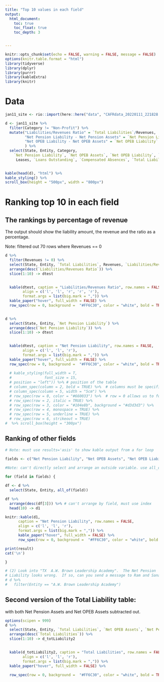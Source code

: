 ```yaml
---
title: "Top 10 values in each field"
output:
  html_document:
    toc: true
    toc_float: true
    toc_depth: 3


---
```


```r
knitr::opts_chunk$set(echo = FALSE, warning = FALSE, message = FALSE)
options(knitr.table.format = "html")
library(tidyverse)
library(dplyr)
library(purrr)
library(kableExtra)
library(knitr)
```

# Data

```r
jan11_site <- rio::import(here::here("data", "CAFRdata_20220111_221828.xlsx"))

d <- jan11_site %>% 
  filter(Category != "Non-Profit") %>% 
  mutate("Liabilities/Revenues Ratio" = `Total Liabilities`/Revenues,
         "Net Pension Liability - Net Pension Assets" = `Net Pension Liability` - `Net Pension Assets`, 
         "Net OPEB Liability - Net OPEB Assets" = `Net OPEB Liability` - `Net OPEB Assets`
         ) %>% 
  select(State, Entity, Category,
    `Net Pension Liability`, `Net OPEB Assets`, `Net OPEB Liability`, `Bonds Outstanding`, `Notes Outstanding`, 
     Leases, `Loans Outstanding`, `Compensated Absences`, `Total Liabilities`, Revenues, `Liabilities/Revenues Ratio`, `Net Pension Liability - Net Pension Assets`, `Net OPEB Liability - Net OPEB Assets`, `Net Pension Assets`) 
  

kable(head(d), "html") %>%
kable_styling() %>%
scroll_box(height = "500px", width = "800px")
```

# Ranking top 10 in each field
## The rankings by percentage of revenue
  The output should show the liability amount, the revenue and the ratio as a percentage.

Note: filtered out 70 rows where Revenues == 0
```r
d %>% 
  filter(Revenues != 0) %>% 
  select(State, Entity, `Total Liabilities`, Revenues, `Liabilities/Revenues Ratio`) %>% 
  arrange(desc(`Liabilities/Revenues Ratio`)) %>% 
  slice(1:10) -> dtest 

  
  kable(dtest, caption = "Liabilities/Revenues Ratio", row.names = FALSE,
        align = c('l', 'l', 'r', 'r', 'r'),
        format.args = list(big.mark = ",")) %>% 
  kable_paper("hover", full_width = FALSE) %>% 
  row_spec(row = 0, background =  "#FF6C30", color = "white", bold = TRUE) 
  
```


```r
d %>% 
  select(State, Entity, `Net Pension Liability`) %>% 
  arrange(desc(`Net Pension Liability`)) %>% 
  slice(1:10) -> dtest 

  
  kable(dtest, caption = "Net Pension Liability", row.names = FALSE,
        align = c('l', 'l', 'r'),
        format.args = list(big.mark = ",")) %>% 
  kable_paper("hover", full_width = FALSE) %>% 
  row_spec(row = 0, background =  "#FF6C30", color = "white", bold = TRUE) 
  
  # kable_styling(full_width = T,
  #               font_size = 15,
  # position = "left")) %>% # position of the table
  # column_spec(column = 2, bold = TRUE) %>%  # columns must be specified by number
  # column_spec(column = 5, width = "5cm") %>%
  # row_spec(row = 0, color = "#660033") %>%  # row = 0 allows us to format the header
  # row_spec(row = 2, italic = TRUE) %>%
  # row_spec(row = 3, color = "#104e8b", background = "#d3d3d3") %>%
  # row_spec(row = 4, monospace = TRUE) %>%
  # row_spec(row = 5, underline = TRUE) %>%
  # row_spec(row = 6, strikeout = TRUE)
#  %>% scroll_box(height = "300px")
```

## Ranking of other fields

```r
# Note: must use results='asis' to show kable output from a for loop

fields <- c("Net Pension Liability", "Net OPEB Assets", "Net OPEB Liability", "Bonds Outstanding", "Notes Outstanding", "Leases", "Loans Outstanding", "Compensated Absences", "Total Liabilities", "Revenues", "Net Pension Liability - Net Pension Assets", "Net OPEB Liability - Net OPEB Assets")

#Note: can't directly select and arrange an outside variable. use all_of to select column wanted. Then arrange on index of an internal df inside function. 
            
for (field in fields) {

df <- d %>%
  select(State, Entity, all_of(field))

df %>% 
  arrange(desc(df[3])) %>% # can't arrange by field, must use index
  head(10) -> d1 

knitr::kable(d1, 
      caption = "Net Pension Liability", row.names = FALSE,
      align = c('l', 'l', 'r'),
      format.args = list(big.mark = ",")) %>% 
      kable_paper("hover", full_width = FALSE) %>% 
      row_spec(row = 0, background =  "#FF6C30", color = "white", bold = TRUE) -> result 

print(result)
cat('\n')

}

```



```r
# (2) Look into "TX  A.W. Brown Leadership Academy".  The Net Pension
# Liability looks wrong.  If so, can you send a message to Ram and Sana?
# d %>% 
#   filter(Entity == "A.W. Brown Leadership Academy")
```

## Second version of the Total Liability table: 

with both Net Pension Assets and Net OPEB Assets subtracted out.
```r
options(scipen = 999)
d %>% 
  select(State, Entity, `Total Liabilities`, `Net OPEB Assets`, `Net Pension Assets`) %>% 
  arrange(desc(`Total Liabilities`)) %>% 
  slice(1:10) -> d_totLiability2 

  
  kable(d_totLiability2, caption = "Total Liabilities", row.names = FALSE, 
        align = c('l', 'l', 'r'),
        format.args = list(big.mark = ",")) %>% 
  kable_paper("hover", full_width = FALSE) %>% 
  
  row_spec(row = 0, background =  "#FF6C30", color = "white", bold = TRUE) 
```

